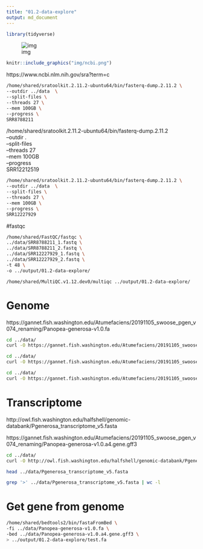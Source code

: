```yaml
---
title: "01.2-data-explore"
output: md_document
---
```


```r
library(tidyverse)
```




![img](img/ncbi.png)

```r
knitr::include_graphics("img/ncbi.png")
```


https://www.ncbi.nlm.nih.gov/sra?term=c


```bash
/home/shared/sratoolkit.2.11.2-ubuntu64/bin/fasterq-dump.2.11.2 \
--outdir ../data  \
--split-files \
--threads 27 \
--mem 100GB \
--progress \
SRR8788211
```

/home/shared/sratoolkit.2.11.2-ubuntu64/bin/fasterq-dump.2.11.2 \
--outdir . \
--split-files \
--threads 27 \
--mem 100GB \
--progress \
SRR12212519


```bash
/home/shared/sratoolkit.2.11.2-ubuntu64/bin/fasterq-dump.2.11.2 \
--outdir ../data  \
--split-files \
--threads 27 \
--mem 100GB \
--progress \
SRR12227929
```


#fastqc 

```bash
/home/shared/FastQC/fastqc \
../data/SRR8788211_1.fastq \
../data/SRR8788211_2.fastq \
../data/SRR12227929_1.fastq \
../data/SRR12227929_2.fastq \
-t 48 \
-o ../output/01.2-data-explore/
```


```
/home/shared/MultiQC.v1.12.dev0/multiqc ../output/01.2-data-explore/
```

# Genome 

https://gannet.fish.washington.edu/Atumefaciens/20191105_swoose_pgen_v074_renaming/Panopea-generosa-v1.0.fa


```bash
cd ../data/ 
curl -O https://gannet.fish.washington.edu/Atumefaciens/20191105_swoose_pgen_v074_renaming/Panopea-generosa-v1.0.fa
```



```bash
cd ../data/ 
curl -O https://gannet.fish.washington.edu/Atumefaciens/20191105_swoose_pgen_v074_renaming/Panopea-generosa-v1.0.fa
```


```bash
cd ../data/ 
curl -O https://gannet.fish.washington.edu/Atumefaciens/20191105_swoose_pgen_v074_renaming/Panopea-generosa-v1.0.a4.gene.gff3
```


# Transcriptome

http://owl.fish.washington.edu/halfshell/genomic-databank/Pgenerosa_transcriptome_v5.fasta

https://gannet.fish.washington.edu/Atumefaciens/20191105_swoose_pgen_v074_renaming/Panopea-generosa-v1.0.a4.gene.gff3


```bash
cd ../data/ 
curl -O http://owl.fish.washington.edu/halfshell/genomic-databank/Pgenerosa_transcriptome_v5.fasta
```

```bash
head ../data/Pgenerosa_transcriptome_v5.fasta
```

```bash
grep '>' ../data/Pgenerosa_transcriptome_v5.fasta | wc -l
```


# Get gene from genome 

```bash
/home/shared/bedtools2/bin/fastaFromBed \
-fi ../data/Panopea-generosa-v1.0.fa \
-bed ../data/Panopea-generosa-v1.0.a4.gene.gff3 \
> ../output/01.2-data-explore/test.fa

```


